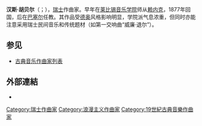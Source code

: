 {{Infobox classical
| 中文名       = 汉斯·胡贝尔
| 画像         = Huber Hans.png
| 附注         =      
| 原文名       = Hans Huber
| 国别         = 瑞士    
| 出生日期     = {{birth date|1852|6|28}}
| 出生地       = 埃本贝格-沃施瑙
| 逝世日期     = {{death date and age|1921|12|25|1852|6|28}}
| 逝世地       = 洛迦诺
| 所属时期     = 浪漫主义
| 所属乐派     = 
| 擅长作品类型 = 管弦乐，室内乐，钢琴音乐
| 代表作       = 八部交响曲，四部钢琴协奏曲，九首小提琴奏鸣曲，双钢琴《24首前奏曲与赋格》
| 师从         = [[赖内克|赖内克]]
| 学生         = 
| 官方网站     = 
}}

'''汉斯·胡贝尔'''（{{lang-de|Hans Huber}}；{{bd|1852年|6月28日|1921年|12月25日}}），[[瑞士|瑞士]]作曲家。早年在[[莱比锡音乐学院|莱比锡音乐学院]]师从[[赖内克|赖内克]]，1877年回国，后在[[巴塞尔|巴塞尔]]任教。其作品受[[德奥|德奥]]风格影响明显，学院派气息浓重，但同时亦能注意采用瑞士民间音乐和传统题材（如第一交响曲“威廉·退尔”）。

== 参见 ==
* [[古典音乐作曲家列表|古典音乐作曲家列表]]

== 外部連結 ==
* {{IMSLP|id=Huber, Hans}}

{{Authority control}}

{{DEFAULTSORT:Huber, Hans}}
[[Category:瑞士作曲家|Category:瑞士作曲家]]
[[Category:浪漫主义作曲家|Category:浪漫主义作曲家]]
[[Category:19世紀古典音樂作曲家|Category:19世紀古典音樂作曲家]]